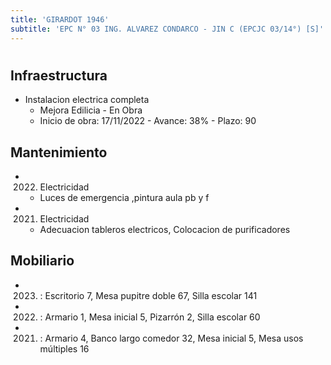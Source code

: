 ```yaml
---
title: 'GIRARDOT 1946'
subtitle: 'EPC N° 03 ING. ALVAREZ CONDARCO - JIN C (EPCJC 03/14°) [S]'
---
```


#
## Infraestructura

* Instalacion electrica completa 
    + Mejora Edilicia - En Obra 
    + Inicio de obra: 17/11/2022 - Avance: 38% - Plazo: 90 






## Mantenimiento

*  (2022) Electricidad 
    + Luces de emergencia ,pintura aula pb y f

*  (2021) Electricidad 
    + Adecuacion tableros electricos, Colocacion de purificadores





## Mobiliario

*  (2023) : Escritorio 7, Mesa pupitre doble 67, Silla escolar 141 

*  (2022) : Armario 1, Mesa inicial 5, Pizarrón 2, Silla escolar 60 

*  (2021) : Armario 4, Banco largo comedor 32, Mesa inicial 5, Mesa usos múltiples 16 



